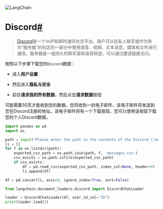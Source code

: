 

<Head>
  <script>
    {
      `(function() {
         var _hmt = _hmt || [];
(function() {
  var hm = document.createElement("script");
  hm.src = "https://hm.baidu.com/hm.js?e60fb290e204e04c5cb6f79b0ac1e697";
  var s = document.getElementsByTagName("script")[0]; 
  s.parentNode.insertBefore(hm, s);
})();
       })();`
    }
  </script>
</Head>

![LangChain](https://pica.zhimg.com/50/v2-56e8bbb52aa271012541c1fe1ceb11a2_r.gif)





Discord[#](#discord "Permalink to this headline")
=================================================

> 
> [Discord](https://discord.com/)是一个VoIP和即时通讯社交平台。用户可以在私人聊天或作为称为“服务器”的社区的一部分中使用语音、视频、文本消息、媒体和文件进行通信。服务器是一组持久的聊天室和语音频道，可以通过邀请链接访问。
> 
> 
> 

按照以下步骤下载您的`Discord`数据：

- 进入**用户设置**

- 然后进入**隐私与安全**

- 前往**请求我的所有数据**，然后点击**请求数据**按钮

可能需要30天才能收到您的数据。您将收到一封电子邮件，该电子邮件将发送到您在Discord注册的地址。该电子邮件将有一个下载按钮，您可以使用该按钮下载您的个人Discord数据。

```python
import pandas as pd
import os

```

```python
path = input("Please enter the path to the contents of the Discord \"messages\" folder: ")
li = []
for f in os.listdir(path):
    expected_csv_path = os.path.join(path, f, 'messages.csv')
    csv_exists = os.path.isfile(expected_csv_path)
    if csv_exists:
        df = pd.read_csv(expected_csv_path, index_col=None, header=0)
        li.append(df)

df = pd.concat(li, axis=0, ignore_index=True, sort=False)

```

```python
from langchain.document_loaders.discord import DiscordChatLoader

```

```python
loader = DiscordChatLoader(df, user_id_col="ID")
print(loader.load())

```

